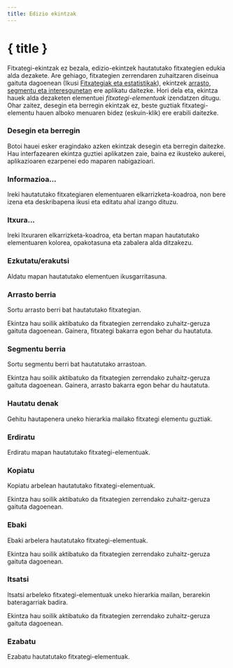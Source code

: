 ```yaml
---
title: Edizio ekintzak
---
```


<script lang="ts">
</script>

# { title }

Fitxategi-ekintzak ez bezala, edizio-ekintzek hautatutako fitxategien edukia alda dezakete.
Are gehiago, fitxategien zerrendaren zuhaitzaren diseinua gaituta dagoenean (Ikusi [Fitxategiak eta estatistikak](../files-and-stats)), ekintzek [arrasto, segmentu eta interesgunetan](../gpx) ere aplikatu daitezke.
Hori dela eta, ekintza hauek alda dezaketen elementuei _fitxategi-elementuak_ izendatzen ditugu.
Ohar zaitez, desegin eta berregin ekintzak ez, beste guztiak fitxategi-elementu hauen alboko menuaren bidez (eskuin-klik) ere erabili daitezke.

### <Undo2 size="16" class="inline-block" style="margin-bottom: 2px" /><Redo2 size="16" class="inline-block" style="margin-bottom: 2px" /> Desegin eta berregin

Botoi hauei esker eragindako azken ekintzak desegin eta berregin daitezke.
Hau interfazearen ekintza guztiei aplikatzen zaie, baina ez ikusteko aukerei, aplikazioaren ezarpenei edo maparen nabigazioari.

### <Info size="16" class="inline-block" style="margin-bottom: 2px" /> Informazioa...

Ireki hautatutako fitxategiaren elementuaren elkarrizketa-koadroa, non bere izena eta deskribapena ikusi eta editatu ahal izango dituzu.

### <PaintBucket size="16" class="inline-block" style="margin-bottom: 2px" /> Itxura...

Ireki Itxuraren elkarrizketa-koadroa, eta bertan mapan hautatutako elementuaren kolorea, opakotasuna eta zabalera alda ditzakezu.

### <EyeOff size="16" class="inline-block" style="margin-bottom: 2px" /> Ezkutatu/erakutsi

Aldatu mapan hautatutako elementuen ikusgarritasuna.

### <Plus size="16" class="inline-block" style="margin-bottom: 2px" /> Arrasto berria

Sortu arrasto berri bat hautatutako fitxategian.

<DocsNote>

Ekintza hau soilik aktibatuko da fitxategien zerrendako zuhaitz-geruza gaituta dagoenean.
Gainera, fitxategi bakarra egon behar du hautatuta.

</DocsNote>

### <Plus size="16" class="inline-block" style="margin-bottom: 2px" /> Segmentu berria

Sortu segmentu berri bat hautatutako arrastoan.

<DocsNote>

Ekintza hau soilik aktibatuko da fitxategien zerrendako zuhaitz-geruza gaituta dagoenean.
Gainera, arrasto bakarra egon behar du hautatuta.

</DocsNote>

### <FileStack size="16" class="inline-block" style="margin-bottom: 2px" /> Hautatu denak

Gehitu hautapenera uneko hierarkia mailako fitxategi elementu guztiak.

### <Maximize size="16" class="inline-block" style="margin-bottom: 2px" /> Erdiratu

Erdiratu mapan hautatutako fitxategi-elementuak.

### <ClipboardCopy size="16" class="inline-block" style="margin-bottom: 2px" /> Kopiatu

Kopiatu arbelean hautatutako fitxategi-elementuak.

<DocsNote>

Ekintza hau soilik aktibatuko da fitxategien zerrendako zuhaitz-geruza gaituta dagoenean.

</DocsNote>

### <Scissors size="16" class="inline-block" style="margin-bottom: 2px" /> Ebaki

Ebaki arbelera hautatutako fitxategi-elementuak.

<DocsNote>

Ekintza hau soilik aktibatuko da fitxategien zerrendako zuhaitz-geruza gaituta dagoenean.

</DocsNote>

### <ClipboardPaste size="16" class="inline-block" style="margin-bottom: 2px" /> Itsatsi

Itsatsi arbeleko fitxategi-elementuak uneko hierarkia mailan, berarekin bateragarriak badira.

<DocsNote>

Ekintza hau soilik aktibatuko da fitxategien zerrendako zuhaitz-geruza gaituta dagoenean.

</DocsNote>

### <Trash2 size="16" class="inline-block" style="margin-bottom: 2px" /> Ezabatu

Ezabatu hautatutako fitxategi-elementuak.
